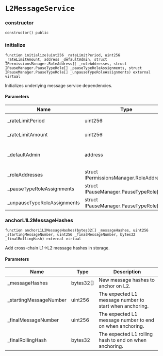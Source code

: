 # `L2MessageService`

### constructor

```solidity
constructor() public
```

### initialize

```solidity
function initialize(uint256 _rateLimitPeriod, uint256 _rateLimitAmount, address _defaultAdmin, struct IPermissionsManager.RoleAddress[] _roleAddresses, struct IPauseManager.PauseTypeRole[] _pauseTypeRoleAssignments, struct IPauseManager.PauseTypeRole[] _unpauseTypeRoleAssignments) external virtual
```

Initializes underlying message service dependencies.

#### Parameters

| Name | Type | Description |
| ---- | ---- | ----------- |
| _rateLimitPeriod | uint256 | The period to rate limit against. |
| _rateLimitAmount | uint256 | The limit allowed for withdrawing the period. |
| _defaultAdmin | address | The account to be given DEFAULT_ADMIN_ROLE on initialization. |
| _roleAddresses | struct IPermissionsManager.RoleAddress[] | The list of addresses to grant roles to. |
| _pauseTypeRoleAssignments | struct IPauseManager.PauseTypeRole[] | The list of pause type roles. |
| _unpauseTypeRoleAssignments | struct IPauseManager.PauseTypeRole[] | The list of unpause type roles. |

### anchorL1L2MessageHashes

```solidity
function anchorL1L2MessageHashes(bytes32[] _messageHashes, uint256 _startingMessageNumber, uint256 _finalMessageNumber, bytes32 _finalRollingHash) external virtual
```

Add cross-chain L1->L2 message hashes in storage.

#### Parameters

| Name | Type | Description |
| ---- | ---- | ----------- |
| _messageHashes | bytes32[] | New message hashes to anchor on L2. |
| _startingMessageNumber | uint256 | The expected L1 message number to start when anchoring. |
| _finalMessageNumber | uint256 | The expected L1 message number to end on when anchoring. |
| _finalRollingHash | bytes32 | The expected L1 rolling hash to end on when anchoring. |


